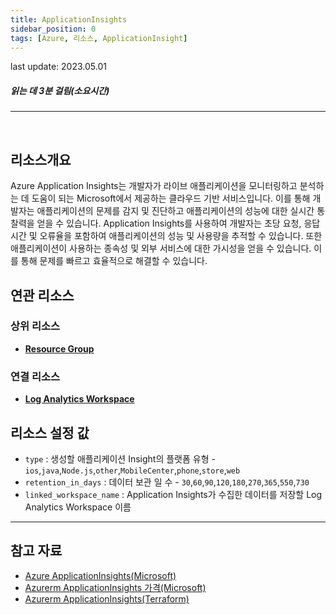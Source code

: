 ```yaml
---
title: ApplicationInsights
sidebar_position: 0
tags: [Azure, 리소스, ApplicationInsight]
---
```


<span className="theme-doc-version-badge badge badge--secondary">
    last update: 2023.05.01
</span>

##### 읽는 데 3분 걸림(소요시간)

*****
<br/>


## 리소스개요
Azure Application Insights는 개발자가 라이브 애플리케이션을 모니터링하고 분석하는 데 도움이 되는 Microsoft에서 제공하는 클라우드 기반 서비스입니다. 
이를 통해 개발자는 애플리케이션의 문제를 감지 및 진단하고 애플리케이션의 성능에 대한 실시간 통찰력을 얻을 수 있습니다.
Application Insights를 사용하여 개발자는 초당 요청, 응답 시간 및 오류율을 포함하여 애플리케이션의 성능 및 사용량을 추적할 수 있습니다. 
또한 애플리케이션이 사용하는 종속성 및 외부 서비스에 대한 가시성을 얻을 수 있습니다. 이를 통해 문제를 빠르고 효율적으로 해결할 수 있습니다.


## 연관 리소스
### 상위 리소스
- [**Resource Group**](https://docs.cstudio.app/docs/resource/azure/Base/ResourceGroup)

### 연결 리소스
- [**Log Analytics Workspace**](https://docs.cstudio.app/docs/resource/azure/LogAnalytics/LogAnalyticsWorkspace)

## 리소스 설정 값
- ```type``` : 생성할 애플리케이션 Insight의 플랫폼 유형 - ```ios```,```java```,```Node.js```,```other```,```MobileCenter```,```phone```,```store```,```web```
- ```retention_in_days``` : 데이터 보관 일 수 - ```30```,```60```,```90```,```120```,```180```,```270```,```365```,```550```,```730```
- ```linked_workspace_name``` : Application Insights가 수집한 데이터를 저장할 Log Analytics Workspace 이름







*****
## 참고 자료
- [Azure ApplicationInsights(Microsoft)](https://learn.microsoft.com/en-us/azure/azure-monitor/app/app-insights-overview?tabs=net)
- [Azurerm ApplicationInsights 가격(Microsoft)](https://azure.microsoft.com/en-us/pricing/details/monitor/)
- [Azurerm ApplicationInsights(Terraform)](https://registry.terraform.io/providers/hashicorp/azurerm/latest/docs/resources/application_insights)